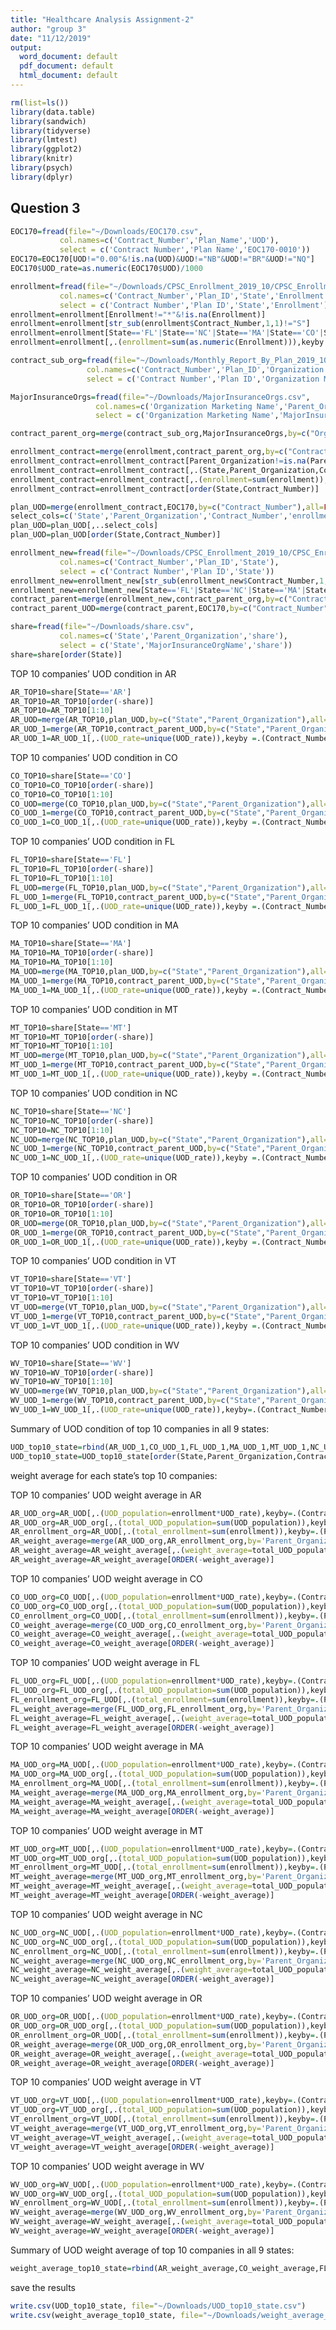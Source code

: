 ```yaml
---
title: "Healthcare Analysis Assignment-2"
author: "group 3"
date: "11/12/2019"
output:
  word_document: default
  pdf_document: default
  html_document: default
---
```


```r
rm(list=ls())
library(data.table)
library(sandwich)
library(tidyverse)
library(lmtest)
library(ggplot2)
library(knitr)
library(psych)
library(dplyr)
```

## Question 3

```r
EOC170=fread(file="~/Downloads/EOC170.csv",
           col.names=c('Contract_Number','Plan_Name','UOD'),
           select = c('Contract Number','Plan Name','EOC170-0010'))
EOC170=EOC170[UOD!="0.00"&!is.na(UOD)&UOD!="NB"&UOD!="BR"&UOD!="NQ"]
EOC170$UOD_rate=as.numeric(EOC170$UOD)/1000
```

```r
enrollment=fread(file="~/Downloads/CPSC_Enrollment_2019_10/CPSC_Enrollment_Info_2019_10.csv",
           col.names=c('Contract_Number','Plan_ID','State','Enrollment'),
           select = c('Contract Number','Plan ID','State','Enrollment'))
enrollment=enrollment[Enrollment!="*"&!is.na(Enrollment)]
enrollment=enrollment[str_sub(enrollment$Contract_Number,1,1)!="S"]
enrollment=enrollment[State=='FL'|State=='NC'|State=='MA'|State=='CO'|State=='OR'|State=='AR'|State=='WV'|State=='MT'|State=='VT']
enrollment=enrollment[,.(enrollment=sum(as.numeric(Enrollment))),keyby =.(Contract_Number,Plan_ID,State)]
```


```r
contract_sub_org=fread(file="~/Downloads/Monthly_Report_By_Plan_2019_10/Monthly_Report_By_Plan_2019_10.csv",
                 col.names=c('Contract_Number','Plan_ID','Organization Marketing Name'),
                 select = c('Contract Number','Plan ID','Organization Marketing Name'))
```

```r
MajorInsuranceOrgs=fread(file="~/Downloads/MajorInsuranceOrgs.csv",
                   col.names=c('Organization Marketing Name','Parent_Organization'),
                   select = c('Organization Marketing Name','MajorInsuranceOrgName'))
```

```r
contract_parent_org=merge(contract_sub_org,MajorInsuranceOrgs,by=c("Organization Marketing Name"),all.x=TRUE)
```



```r
enrollment_contract=merge(enrollment,contract_parent_org,by=c("Contract_Number","Plan_ID"),all=FALSE)
enrollment_contract=enrollment_contract[Parent_Organization!=is.na(Parent_Organization),]
enrollment_contract=enrollment_contract[,.(State,Parent_Organization,Contract_Number,Plan_ID,enrollment)]
enrollment_contract=enrollment_contract[,.(enrollment=sum(enrollment)),keyby =.(Contract_Number,Parent_Organization,State)]
enrollment_contract=enrollment_contract[order(State,Contract_Number)]
```

```r
plan_UOD=merge(enrollment_contract,EOC170,by=c("Contract_Number"),all=FALSE)
select_cols=c('State','Parent_Organization','Contract_Number','enrollment','UOD_rate')
plan_UOD=plan_UOD[,..select_cols]
plan_UOD=plan_UOD[order(State,Contract_Number)]
```

```r
enrollment_new=fread(file="~/Downloads/CPSC_Enrollment_2019_10/CPSC_Enrollment_Info_2019_10.csv",
           col.names=c('Contract_Number','Plan_ID','State'),
           select = c('Contract Number','Plan ID','State'))
enrollment_new=enrollment_new[str_sub(enrollment_new$Contract_Number,1,1)!="S"]
enrollment_new=enrollment_new[State=='FL'|State=='NC'|State=='MA'|State=='CO'|State=='OR'|State=='AR'|State=='WV'|State=='MT'|State=='VT']
contract_parent=merge(enrollment_new,contract_parent_org,by=c("Contract_Number","Plan_ID"),all=FALSE)
contract_parent_UOD=merge(contract_parent,EOC170,by=c("Contract_Number"),all=FALSE)
```


```r
share=fread(file="~/Downloads/share.csv",
           col.names=c('State','Parent_Organization','share'),
           select = c('State','MajorInsuranceOrgName','share'))
share=share[order(State)]
```

TOP 10 companies' UOD condition in AR

```r
AR_TOP10=share[State=='AR']
AR_TOP10=AR_TOP10[order(-share)]
AR_TOP10=AR_TOP10[1:10]
AR_UOD=merge(AR_TOP10,plan_UOD,by=c("State","Parent_Organization"),all=FALSE)
AR_UOD_1=merge(AR_TOP10,contract_parent_UOD,by=c("State","Parent_Organization"),all=FALSE)
AR_UOD_1=AR_UOD_1[,.(UOD_rate=unique(UOD_rate)),keyby =.(Contract_Number,Parent_Organization,State)]
```

TOP 10 companies' UOD condition in CO

```r
CO_TOP10=share[State=='CO']
CO_TOP10=CO_TOP10[order(-share)]
CO_TOP10=CO_TOP10[1:10]
CO_UOD=merge(CO_TOP10,plan_UOD,by=c("State","Parent_Organization"),all=FALSE)
CO_UOD_1=merge(CO_TOP10,contract_parent_UOD,by=c("State","Parent_Organization"),all=FALSE)
CO_UOD_1=CO_UOD_1[,.(UOD_rate=unique(UOD_rate)),keyby =.(Contract_Number,Parent_Organization,State)]
```

TOP 10 companies' UOD condition in FL

```r
FL_TOP10=share[State=='FL']
FL_TOP10=FL_TOP10[order(-share)]
FL_TOP10=FL_TOP10[1:10]
FL_UOD=merge(FL_TOP10,plan_UOD,by=c("State","Parent_Organization"),all=FALSE)
FL_UOD_1=merge(FL_TOP10,contract_parent_UOD,by=c("State","Parent_Organization"),all=FALSE)
FL_UOD_1=FL_UOD_1[,.(UOD_rate=unique(UOD_rate)),keyby =.(Contract_Number,Parent_Organization,State)]
```

TOP 10 companies' UOD condition in MA

```r
MA_TOP10=share[State=='MA']
MA_TOP10=MA_TOP10[order(-share)]
MA_TOP10=MA_TOP10[1:10]
MA_UOD=merge(MA_TOP10,plan_UOD,by=c("State","Parent_Organization"),all=FALSE)
MA_UOD_1=merge(MA_TOP10,contract_parent_UOD,by=c("State","Parent_Organization"),all=FALSE)
MA_UOD_1=MA_UOD_1[,.(UOD_rate=unique(UOD_rate)),keyby =.(Contract_Number,Parent_Organization,State)]
```

TOP 10 companies' UOD condition in MT

```r
MT_TOP10=share[State=='MT']
MT_TOP10=MT_TOP10[order(-share)]
MT_TOP10=MT_TOP10[1:10]
MT_UOD=merge(MT_TOP10,plan_UOD,by=c("State","Parent_Organization"),all=FALSE)
MT_UOD_1=merge(MT_TOP10,contract_parent_UOD,by=c("State","Parent_Organization"),all=FALSE)
MT_UOD_1=MT_UOD_1[,.(UOD_rate=unique(UOD_rate)),keyby =.(Contract_Number,Parent_Organization,State)]
```

TOP 10 companies' UOD condition in NC

```r
NC_TOP10=share[State=='NC']
NC_TOP10=NC_TOP10[order(-share)]
NC_TOP10=NC_TOP10[1:10]
NC_UOD=merge(NC_TOP10,plan_UOD,by=c("State","Parent_Organization"),all=FALSE)
NC_UOD_1=merge(NC_TOP10,contract_parent_UOD,by=c("State","Parent_Organization"),all=FALSE)
NC_UOD_1=NC_UOD_1[,.(UOD_rate=unique(UOD_rate)),keyby =.(Contract_Number,Parent_Organization,State)]
```

TOP 10 companies' UOD condition in OR

```r
OR_TOP10=share[State=='OR']
OR_TOP10=OR_TOP10[order(-share)]
OR_TOP10=OR_TOP10[1:10]
OR_UOD=merge(OR_TOP10,plan_UOD,by=c("State","Parent_Organization"),all=FALSE)
OR_UOD_1=merge(OR_TOP10,contract_parent_UOD,by=c("State","Parent_Organization"),all=FALSE)
OR_UOD_1=OR_UOD_1[,.(UOD_rate=unique(UOD_rate)),keyby =.(Contract_Number,Parent_Organization,State)]
```

TOP 10 companies' UOD condition in VT

```r
VT_TOP10=share[State=='VT']
VT_TOP10=VT_TOP10[order(-share)]
VT_TOP10=VT_TOP10[1:10]
VT_UOD=merge(VT_TOP10,plan_UOD,by=c("State","Parent_Organization"),all=FALSE)
VT_UOD_1=merge(VT_TOP10,contract_parent_UOD,by=c("State","Parent_Organization"),all=FALSE)
VT_UOD_1=VT_UOD_1[,.(UOD_rate=unique(UOD_rate)),keyby =.(Contract_Number,Parent_Organization,State)]
```

TOP 10 companies' UOD condition in WV

```r
WV_TOP10=share[State=='WV']
WV_TOP10=WV_TOP10[order(-share)]
WV_TOP10=WV_TOP10[1:10]
WV_UOD=merge(WV_TOP10,plan_UOD,by=c("State","Parent_Organization"),all=FALSE)
WV_UOD_1=merge(WV_TOP10,contract_parent_UOD,by=c("State","Parent_Organization"),all=FALSE)
WV_UOD_1=WV_UOD_1[,.(UOD_rate=unique(UOD_rate)),keyby=.(Contract_Number,Parent_Organization,State)]
```

Summary of UOD condition of top 10 companies in all 9 states:

```r
UOD_top10_state=rbind(AR_UOD_1,CO_UOD_1,FL_UOD_1,MA_UOD_1,MT_UOD_1,NC_UOD_1,OR_UOD_1,VT_UOD_1,WV_UOD_1)
UOD_top10_state=UOD_top10_state[order(State,Parent_Organization,Contract_Number)]
```


weight average for each state's top 10 companies:

TOP 10 companies' UOD weight average in AR

```r
AR_UOD_org=AR_UOD[,.(UOD_population=enrollment*UOD_rate),keyby=.(Contract_Number,Parent_Organization,State)]
AR_UOD_org=AR_UOD_org[,.(total_UOD_population=sum(UOD_population)),keyby=.(Parent_Organization,State)]
AR_enrollment_org=AR_UOD[,.(total_enrollment=sum(enrollment)),keyby=.(Parent_Organization,State)]
AR_weight_average=merge(AR_UOD_org,AR_enrollment_org,by='Parent_Organization',all.x=FALSE)
AR_weight_average=AR_weight_average[,.(weight_average=total_UOD_population/total_enrollment),keyby=.(Parent_Organization,State.x)]
AR_weight_average=AR_weight_average[ORDER(-weight_average)]
```

TOP 10 companies' UOD weight average in CO

```r
CO_UOD_org=CO_UOD[,.(UOD_population=enrollment*UOD_rate),keyby=.(Contract_Number,Parent_Organization,State)]
CO_UOD_org=CO_UOD_org[,.(total_UOD_population=sum(UOD_population)),keyby=.(Parent_Organization,State)]
CO_enrollment_org=CO_UOD[,.(total_enrollment=sum(enrollment)),keyby=.(Parent_Organization,State)]
CO_weight_average=merge(CO_UOD_org,CO_enrollment_org,by='Parent_Organization',all.x=FALSE)
CO_weight_average=CO_weight_average[,.(weight_average=total_UOD_population/total_enrollment),keyby=.(Parent_Organization,State.x)]
CO_weight_average=CO_weight_average[ORDER(-weight_average)]
```

TOP 10 companies' UOD weight average in FL

```r
FL_UOD_org=FL_UOD[,.(UOD_population=enrollment*UOD_rate),keyby=.(Contract_Number,Parent_Organization,State)]
FL_UOD_org=FL_UOD_org[,.(total_UOD_population=sum(UOD_population)),keyby=.(Parent_Organization,State)]
FL_enrollment_org=FL_UOD[,.(total_enrollment=sum(enrollment)),keyby=.(Parent_Organization,State)]
FL_weight_average=merge(FL_UOD_org,FL_enrollment_org,by='Parent_Organization',all.x=FALSE)
FL_weight_average=FL_weight_average[,.(weight_average=total_UOD_population/total_enrollment),keyby=.(Parent_Organization,State.x)]
FL_weight_average=FL_weight_average[ORDER(-weight_average)]
```

TOP 10 companies' UOD weight average in MA

```r
MA_UOD_org=MA_UOD[,.(UOD_population=enrollment*UOD_rate),keyby=.(Contract_Number,Parent_Organization,State)]
MA_UOD_org=MA_UOD_org[,.(total_UOD_population=sum(UOD_population)),keyby=.(Parent_Organization,State)]
MA_enrollment_org=MA_UOD[,.(total_enrollment=sum(enrollment)),keyby=.(Parent_Organization,State)]
MA_weight_average=merge(MA_UOD_org,MA_enrollment_org,by='Parent_Organization',all.x=FALSE)
MA_weight_average=MA_weight_average[,.(weight_average=total_UOD_population/total_enrollment),keyby=.(Parent_Organization,State.x)]
MA_weight_average=MA_weight_average[ORDER(-weight_average)]
```

TOP 10 companies' UOD weight average in MT

```r
MT_UOD_org=MT_UOD[,.(UOD_population=enrollment*UOD_rate),keyby=.(Contract_Number,Parent_Organization,State)]
MT_UOD_org=MT_UOD_org[,.(total_UOD_population=sum(UOD_population)),keyby=.(Parent_Organization,State)]
MT_enrollment_org=MT_UOD[,.(total_enrollment=sum(enrollment)),keyby=.(Parent_Organization,State)]
MT_weight_average=merge(MT_UOD_org,MT_enrollment_org,by='Parent_Organization',all.x=FALSE)
MT_weight_average=MT_weight_average[,.(weight_average=total_UOD_population/total_enrollment),keyby=.(Parent_Organization,State.x)]
MT_weight_average=MT_weight_average[ORDER(-weight_average)]
```

TOP 10 companies' UOD weight average in NC

```r
NC_UOD_org=NC_UOD[,.(UOD_population=enrollment*UOD_rate),keyby=.(Contract_Number,Parent_Organization,State)]
NC_UOD_org=NC_UOD_org[,.(total_UOD_population=sum(UOD_population)),keyby=.(Parent_Organization,State)]
NC_enrollment_org=NC_UOD[,.(total_enrollment=sum(enrollment)),keyby=.(Parent_Organization,State)]
NC_weight_average=merge(NC_UOD_org,NC_enrollment_org,by='Parent_Organization',all.x=FALSE)
NC_weight_average=NC_weight_average[,.(weight_average=total_UOD_population/total_enrollment),keyby=.(Parent_Organization,State.x)]
NC_weight_average=NC_weight_average[ORDER(-weight_average)]
```

TOP 10 companies' UOD weight average in OR

```r
OR_UOD_org=OR_UOD[,.(UOD_population=enrollment*UOD_rate),keyby=.(Contract_Number,Parent_Organization,State)]
OR_UOD_org=OR_UOD_org[,.(total_UOD_population=sum(UOD_population)),keyby=.(Parent_Organization,State)]
OR_enrollment_org=OR_UOD[,.(total_enrollment=sum(enrollment)),keyby=.(Parent_Organization,State)]
OR_weight_average=merge(OR_UOD_org,OR_enrollment_org,by='Parent_Organization',all.x=FALSE)
OR_weight_average=OR_weight_average[,.(weight_average=total_UOD_population/total_enrollment),keyby=.(Parent_Organization,State.x)]
OR_weight_average=OR_weight_average[ORDER(-weight_average)]
```

TOP 10 companies' UOD weight average in VT

```r
VT_UOD_org=VT_UOD[,.(UOD_population=enrollment*UOD_rate),keyby=.(Contract_Number,Parent_Organization,State)]
VT_UOD_org=VT_UOD_org[,.(total_UOD_population=sum(UOD_population)),keyby=.(Parent_Organization,State)]
VT_enrollment_org=VT_UOD[,.(total_enrollment=sum(enrollment)),keyby=.(Parent_Organization,State)]
VT_weight_average=merge(VT_UOD_org,VT_enrollment_org,by='Parent_Organization',all.x=FALSE)
VT_weight_average=VT_weight_average[,.(weight_average=total_UOD_population/total_enrollment),keyby=.(Parent_Organization,State.x)]
VT_weight_average=VT_weight_average[ORDER(-weight_average)]
```

TOP 10 companies' UOD weight average in WV

```r
WV_UOD_org=WV_UOD[,.(UOD_population=enrollment*UOD_rate),keyby=.(Contract_Number,Parent_Organization,State)]
WV_UOD_org=WV_UOD_org[,.(total_UOD_population=sum(UOD_population)),keyby=.(Parent_Organization,State)]
WV_enrollment_org=WV_UOD[,.(total_enrollment=sum(enrollment)),keyby=.(Parent_Organization,State)]
WV_weight_average=merge(WV_UOD_org,WV_enrollment_org,by='Parent_Organization',all.x=FALSE)
WV_weight_average=WV_weight_average[,.(weight_average=total_UOD_population/total_enrollment),keyby=.(Parent_Organization,State.x)]
WV_weight_average=WV_weight_average[ORDER(-weight_average)]
```

Summary of UOD weight average of top 10 companies in all 9 states:

```r
weight_average_top10_state=rbind(AR_weight_average,CO_weight_average,FL_weight_average,MA_weight_average,MT_weight_average,NC_weight_average,OR_weight_average,VT_weight_average,WV_weight_average)
```

save the results

```r
write.csv(UOD_top10_state, file="~/Downloads/UOD_top10_state.csv")
write.csv(weight_average_top10_state, file="~/Downloads/weight_average_top10_state.csv")
```



























